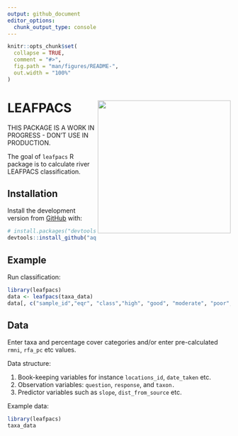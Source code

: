 ```yaml
---
output: github_document
editor_options: 
  chunk_output_type: console
---
```


<!-- README.md is generated from README.Rmd. Please edit that file -->

```r
knitr::opts_chunk$set(
  collapse = TRUE,
  comment = "#>",
  fig.path = "man/figures/README-",
  out.width = "100%"
)
```


# LEAFPACS <img src='https://github.com/aquaMetrics/leafpacs/raw/main/inst/extdat/images/leafpacs_logo.png' align="right" height="300" />

<!-- badges: start -->
<!-- badges: end -->

THIS PACKAGE IS A WORK IN PROGRESS - DON'T USE IN PRODUCTION.

The goal of `leafpacs` R package is to calculate river LEAFPACS classification. 

## Installation

Install the development version from [GitHub](https://github.com/) with:

``` r
# install.packages("devtools")
devtools::install_github("aquaMetrics/leafpacs")
```
## Example

Run classification:

```r
library(leafpacs)
data <- leafpacs(taxa_data)
data[, c("sample_id","eqr", "class","high", "good", "moderate", "poor", "bad")]
```

## Data

Enter taxa and percentage cover categories and/or enter pre-calculated `rmni`,
`rfa_pc` etc values.

Data structure:

1. Book-keeping variables for instance `locations_id`, `date_taken` etc.
2. Observation variables: `question`, `response`, and `taxon.`
3. Predictor variables such as `slope`, `dist_from_source` etc.

Example data:

```r
library(leafpacs)
taxa_data
```
